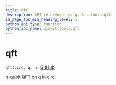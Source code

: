 ```yaml
---
title: qft
description: API reference for qiskit.tools.qft
in_page_toc_min_heading_level: 1
python_api_type: function
python_api_name: qiskit.tools.qft
---
```


# qft

<span id="qiskit.tools.qft" />

`qft(circ, q, n)` [GitHub](https://github.com/qiskit/qiskit/tree/stable/0.14/qiskit/tools/qi/qi.py "view source code")

n-qubit QFT on q in circ.

